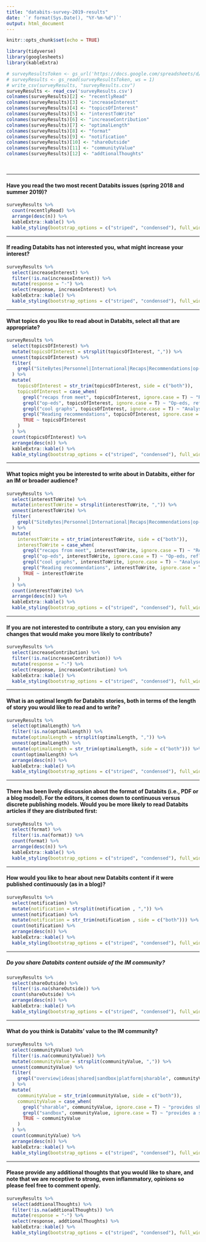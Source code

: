 ```yaml
---
title: "databits-survey-2019-results"
date: '`r format(Sys.Date(), "%Y-%m-%d")`'
output: html_document
---
```


```r
knitr::opts_chunk$set(echo = TRUE)
```

```r
library(tidyverse)
library(googlesheets)
library(kableExtra)
```

```r
# surveyResultsToken <- gs_url('https://docs.google.com/spreadsheets/d/1UU0FtgoN1tSjY1qaXcWSEdcsVRRCCFNZ5huDSTLuKag/edit?usp=sharing')
# surveyResults <- gs_read(surveyResultsToken, ws = 1)
# write_csv(surveyResults, "surveyResults.csv")
surveyResults <- read_csv('surveyResults.csv')
colnames(surveyResults)[2] <- "recentlyRead"
colnames(surveyResults)[3] <- "increaseInterest"
colnames(surveyResults)[4] <- "topicsOfInterest"
colnames(surveyResults)[5] <- "interestToWrite"
colnames(surveyResults)[6] <- "increaseContribution"
colnames(surveyResults)[7] <- "optimalLength"
colnames(surveyResults)[8] <- "format"
colnames(surveyResults)[9] <- "notification"
colnames(surveyResults)[10] <- "shareOutside"
colnames(surveyResults)[11] <- "communityValue"
colnames(surveyResults)[12] <- "addtionalThoughts"
```

<br>
<hr>
#### Have you read the two most recent Databits issues (spring 2018 and summer 2019)?

```r

surveyResults %>% 
  count(recentlyRead) %>%
  arrange(desc(n)) %>% 
  kableExtra::kable() %>% 
  kable_styling(bootstrap_options = c("striped", "condensed"), full_width = F, position = "left")
```

<hr>
#### If reading Databits has not interested you, what might increase your interest?

```r

surveyResults %>% 
  select(increaseInterest) %>% 
  filter(!is.na(increaseInterest)) %>% 
  mutate(response = "-") %>%
  select(response, increaseInterest) %>% 
  kableExtra::kable() %>% 
  kable_styling(bootstrap_options = c("striped", "condensed"), full_width = F, position = "left")
```

<hr>
#### What topics do you like to read about in Databits, select all that are appropriate?

```r

surveyResults %>% 
  select(topicsOfInterest) %>% 
  mutate(topicsOfInterest = strsplit(topicsOfInterest, ",")) %>% 
  unnest(topicsOfInterest) %>% 
  filter(
    grepl("SiteBytes|Personnel|International|Recaps|Recommendations|op-eds|analyses|history", topicsOfInterest, ignore.case = T)
  ) %>% 
  mutate(
    topicsOfInterest = str_trim(topicsOfInterest, side = c("both")),
    topicsOfInterest = case_when(
      grepl("recaps from meet", topicsOfInterest, ignore.case = T) ~ "Recaps from meetings, working groups, and Slack conversations",
      grepl("op-eds", topicsOfInterest, ignore.case = T) ~ "Op-eds, reflections, and commentaries",
      grepl("cool graphs", topicsOfInterest, ignore.case = T) ~ "Analyses of interest",
      grepl("Reading recommendations", topicsOfInterest, ignore.case = T) ~ "Reading recommendations",
      TRUE ~ topicsOfInterest
    )
  ) %>% 
  count(topicsOfInterest) %>% 
  arrange(desc(n)) %>% 
  kableExtra::kable() %>% 
  kable_styling(bootstrap_options = c("striped", "condensed"), full_width = F, position = "left")
```

<hr>
#### What topics might you be interested to write about in Databits, either for an IM or broader audience?

```r

surveyResults %>% 
  select(interestToWrite) %>% 
  mutate(interestToWrite = strsplit(interestToWrite, ",")) %>% 
  unnest(interestToWrite) %>% 
  filter(
    grepl("SiteBytes|Personnel|International|Recaps|Recommendations|op-eds|analyses|history", interestToWrite, ignore.case = T)
  ) %>% 
  mutate(
    interestToWrite = str_trim(interestToWrite, side = c("both")),
    interestToWrite = case_when(
      grepl("recaps from meet", interestToWrite, ignore.case = T) ~ "Recaps from meetings, working groups, and Slack conversations",
      grepl("op-eds", interestToWrite, ignore.case = T) ~ "Op-eds, reflections, and commentaries",
      grepl("cool graphs", interestToWrite, ignore.case = T) ~ "Analyses of interest",
      grepl("Reading recommendations", interestToWrite, ignore.case = T) ~ "Reading recommendations",
      TRUE ~ interestToWrite
    )
  ) %>% 
  count(interestToWrite) %>% 
  arrange(desc(n)) %>% 
  kableExtra::kable() %>% 
  kable_styling(bootstrap_options = c("striped", "condensed"), full_width = F, position = "left")
```

<hr>
#### If you are not interested to contribute a story, can you envision any changes that would make you more likely to contribute?

```r

surveyResults %>% 
  select(increaseContribution) %>% 
  filter(!is.na(increaseContribution)) %>% 
  mutate(response = "-") %>%
  select(response, increaseContribution) %>% 
  kableExtra::kable() %>% 
  kable_styling(bootstrap_options = c("striped", "condensed"), full_width = F, position = "left")
```


<hr>
#### What is an optimal length for Databits stories, both in terms of the length of story you would like to read and to write?

```r

surveyResults %>% 
  select(optimalLength) %>% 
  filter(!is.na(optimalLength)) %>% 
  mutate(optimalLength = strsplit(optimalLength, ",")) %>% 
  unnest(optimalLength) %>% 
  mutate(optimalLength = str_trim(optimalLength, side = c("both"))) %>% 
  count(optimalLength) %>%
  arrange(desc(n)) %>% 
  kableExtra::kable() %>% 
  kable_styling(bootstrap_options = c("striped", "condensed"), full_width = F, position = "left")
```

<hr>
#### There has been lively discussion about the format of Databits (i.e., PDF or a blog model). For the editors, it comes down to continuous versus discrete publishing models. Would you be more likely to read Databits articles if they are distributed first:

```r

surveyResults %>% 
  select(format) %>% 
  filter(!is.na(format)) %>% 
  count(format) %>%
  arrange(desc(n)) %>% 
  kableExtra::kable() %>% 
  kable_styling(bootstrap_options = c("striped", "condensed"), full_width = F, position = "left")
```

<hr>
#### How would you like to hear about new Databits content if it were published continuously (as in a blog)?

```r

surveyResults %>% 
  select(notification) %>% 
  mutate(notification = strsplit(notification , ",")) %>% 
  unnest(notification) %>% 
  mutate(notification = str_trim(notification , side = c("both"))) %>% 
  count(notification) %>% 
  arrange(desc(n)) %>% 
  kableExtra::kable() %>% 
  kable_styling(bootstrap_options = c("striped", "condensed"), full_width = F, position = "left")
```

<hr>
##### Do you share Databits content outside of the IM community?

```r

surveyResults %>% 
  select(shareOutside) %>% 
  filter(!is.na(shareOutside)) %>% 
  count(shareOutside) %>%
  arrange(desc(n)) %>% 
  kableExtra::kable() %>% 
  kable_styling(bootstrap_options = c("striped", "condensed"), full_width = F, position = "left")
```

<hr>
#### What do you think is Databits’ value to the IM community?

```r

surveyResults %>% 
  select(communityValue) %>% 
  filter(!is.na(communityValue)) %>% 
  mutate(communityValue = strsplit(communityValue, ",")) %>% 
  unnest(communityValue) %>% 
  filter(
    grepl("overview|ideas|shared|sandbox|platform|sharable", communityValue, ignore.case = T)
  ) %>% 
  mutate(
    communityValue = str_trim(communityValue, side = c("both")),
    communityValue = case_when(
      grepl("sharable", communityValue, ignore.case = T) ~ "provides sharable, citable record of IM work for disseminating to wider community",
      grepl("sandbox", communityValue, ignore.case = T) ~ "provides a sandbox for new projects, possibly for subsequent publications",
      TRUE ~ communityValue
    )
  ) %>% 
  count(communityValue) %>% 
  arrange(desc(n)) %>% 
  kableExtra::kable() %>% 
  kable_styling(bootstrap_options = c("striped", "condensed"), full_width = F, position = "left")
```

<hr>
#### Please provide any additional thoughts that you would like to share, and note that we are receptive to strong, even inflammatory, opinions so please feel free to comment openly.

```r

surveyResults %>% 
  select(addtionalThoughts) %>% 
  filter(!is.na(addtionalThoughts)) %>% 
  mutate(response = "-") %>%
  select(response, addtionalThoughts) %>% 
  kableExtra::kable() %>% 
  kable_styling(bootstrap_options = c("striped", "condensed"), full_width = F, position = "left")
```